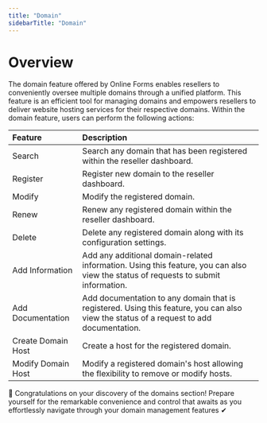 ```yaml
---
title: "Domain"
sidebarTitle: "Domain"
---
```


# Overview

The domain feature offered by Online Forms enables resellers to conveniently oversee multiple domains through a unified platform. This feature is an efficient tool for managing domains and empowers resellers to deliver website hosting services for their respective domains. Within the domain feature, users can perform the following actions:

| Feature            | Description                                                                                                                             |
| :----------------- | :-------------------------------------------------------------------------------------------------------------------------------------- |
| Search             | Search any domain that has been registered within the reseller dashboard.                                                               |
| Register           | Register new domain to the reseller dashboard.                                                                                          |
| Modify             | Modify the registered domain.                                                                                                           |
| Renew              | Renew any registered domain within the reseller dashboard.                                                                              |
| Delete             | Delete any registered domain along with its configuration settings.                                                                     |
| Add Information    | Add any additional domain-related information. Using this feature, you can also view the status of requests to submit information.      |
| Add Documentation  | Add documentation to any domain that is registered. Using this feature, you can also view the status of a request to add documentation. |
| Create Domain Host | Create a host for the registered domain.                                                                                                |
| Modify Domain Host | Modify a registered domain's host allowing the flexibility to remove or modify hosts.                                                   |

<Check>💯 Congratulations on your discovery of the domains section! Prepare yourself for the remarkable convenience and control that awaits as you effortlessly navigate through your domain management features ✔</Check>